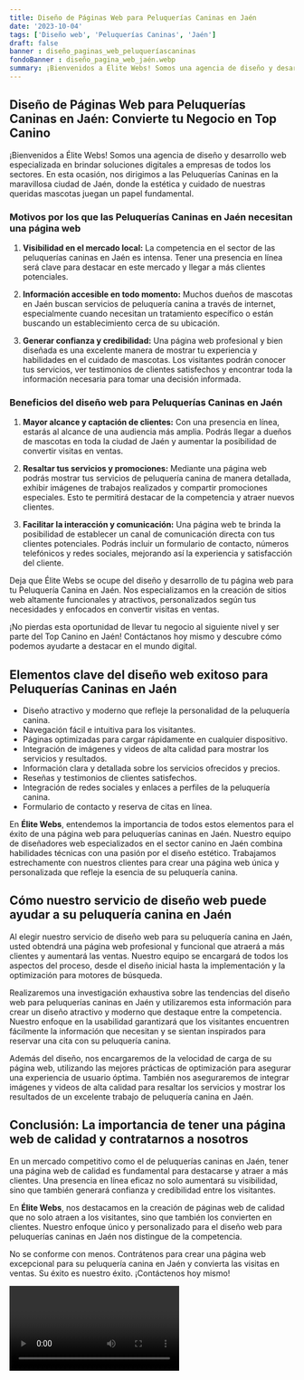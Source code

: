 ```yaml
---
title: Diseño de Páginas Web para Peluquerías Caninas en Jaén
date: '2023-10-04'
tags: ['Diseño web', 'Peluquerías Caninas', 'Jaén']
draft: false
banner : diseño_paginas_web_peluqueríascaninas
fondoBanner : diseño_pagina_web_jaén.webp
summary: ¡Bienvenidos a Élite Webs! Somos una agencia de diseño y desarrollo web especializada en brindar soluciones digitales a empresas de todos los sectores. En esta ocasión, nos dirigimos a las Peluquerías Caninas en la maravillosa ciudad de Jaén, donde la estética y cuidado de nuestras queridas mascotas juegan un papel fundamental.
---
```


## Diseño de Páginas Web para Peluquerías Caninas en Jaén: Convierte tu Negocio en Top Canino

¡Bienvenidos a Élite Webs! Somos una agencia de diseño y desarrollo web especializada en brindar soluciones digitales a empresas de todos los sectores. En esta ocasión, nos dirigimos a las Peluquerías Caninas en la maravillosa ciudad de Jaén, donde la estética y cuidado de nuestras queridas mascotas juegan un papel fundamental.

### Motivos por los que las Peluquerías Caninas en Jaén necesitan una página web

1. **Visibilidad en el mercado local:** La competencia en el sector de las peluquerías caninas en Jaén es intensa. Tener una presencia en línea será clave para destacar en este mercado y llegar a más clientes potenciales.

2. **Información accesible en todo momento:** Muchos dueños de mascotas en Jaén buscan servicios de peluquería canina a través de internet, especialmente cuando necesitan un tratamiento específico o están buscando un establecimiento cerca de su ubicación.

3. **Generar confianza y credibilidad:** Una página web profesional y bien diseñada es una excelente manera de mostrar tu experiencia y habilidades en el cuidado de mascotas. Los visitantes podrán conocer tus servicios, ver testimonios de clientes satisfechos y encontrar toda la información necesaria para tomar una decisión informada.

### Beneficios del diseño web para Peluquerías Caninas en Jaén

1. **Mayor alcance y captación de clientes:** Con una presencia en línea, estarás al alcance de una audiencia más amplia. Podrás llegar a dueños de mascotas en toda la ciudad de Jaén y aumentar la posibilidad de convertir visitas en ventas.

2. **Resaltar tus servicios y promociones:** Mediante una página web podrás mostrar tus servicios de peluquería canina de manera detallada, exhibir imágenes de trabajos realizados y compartir promociones especiales. Esto te permitirá destacar de la competencia y atraer nuevos clientes.

3. **Facilitar la interacción y comunicación:** Una página web te brinda la posibilidad de establecer un canal de comunicación directa con tus clientes potenciales. Podrás incluir un formulario de contacto, números telefónicos y redes sociales, mejorando así la experiencia y satisfacción del cliente.

Deja que Élite Webs se ocupe del diseño y desarrollo de tu página web para tu Peluquería Canina en Jaén. Nos especializamos en la creación de sitios web altamente funcionales y atractivos, personalizados según tus necesidades y enfocados en convertir visitas en ventas.

¡No pierdas esta oportunidad de llevar tu negocio al siguiente nivel y ser parte del Top Canino en Jaén! Contáctanos hoy mismo y descubre cómo podemos ayudarte a destacar en el mundo digital.

<GifSeo />

<Cta />

## Elementos clave del diseño web exitoso para Peluquerías Caninas en Jaén

- Diseño atractivo y moderno que refleje la personalidad de la peluquería canina.
- Navegación fácil e intuitiva para los visitantes.
- Páginas optimizadas para cargar rápidamente en cualquier dispositivo.
- Integración de imágenes y videos de alta calidad para mostrar los servicios y resultados.
- Información clara y detallada sobre los servicios ofrecidos y precios.
- Reseñas y testimonios de clientes satisfechos.
- Integración de redes sociales y enlaces a perfiles de la peluquería canina.
- Formulario de contacto y reserva de citas en línea.

En **Élite Webs**, entendemos la importancia de todos estos elementos para el éxito de una página web para peluquerías caninas en Jaén. Nuestro equipo de diseñadores web especializados en el sector canino en Jaén combina habilidades técnicas con una pasión por el diseño estético. Trabajamos estrechamente con nuestros clientes para crear una página web única y personalizada que refleje la esencia de su peluquería canina.

## Cómo nuestro servicio de diseño web puede ayudar a su peluquería canina en Jaén

Al elegir nuestro servicio de diseño web para su peluquería canina en Jaén, usted obtendrá una página web profesional y funcional que atraerá a más clientes y aumentará las ventas. Nuestro equipo se encargará de todos los aspectos del proceso, desde el diseño inicial hasta la implementación y la optimización para motores de búsqueda.

Realizaremos una investigación exhaustiva sobre las tendencias del diseño web para peluquerías caninas en Jaén y utilizaremos esta información para crear un diseño atractivo y moderno que destaque entre la competencia. Nuestro enfoque en la usabilidad garantizará que los visitantes encuentren fácilmente la información que necesitan y se sientan inspirados para reservar una cita con su peluquería canina.

Además del diseño, nos encargaremos de la velocidad de carga de su página web, utilizando las mejores prácticas de optimización para asegurar una experiencia de usuario óptima. También nos aseguraremos de integrar imágenes y videos de alta calidad para resaltar los servicios y mostrar los resultados de un excelente trabajo de peluquería canina en Jaén.

## Conclusión: La importancia de tener una página web de calidad y contratarnos a nosotros

En un mercado competitivo como el de peluquerías caninas en Jaén, tener una página web de calidad es fundamental para destacarse y atraer a más clientes. Una presencia en línea eficaz no solo aumentará su visibilidad, sino que también generará confianza y credibilidad entre los visitantes.

En **Élite Webs**, nos destacamos en la creación de páginas web de calidad que no solo atraen a los visitantes, sino que también los convierten en clientes. Nuestro enfoque único y personalizado para el diseño web para peluquerías caninas en Jaén nos distingue de la competencia.

No se conforme con menos. Contrátenos para crear una página web excepcional para su peluquería canina en Jaén y convierta las visitas en ventas. Su éxito es nuestro éxito. ¡Contáctenos hoy mismo!

<Video />

<CtaBot job='Peluquerías Caninas' city='Jaén'/>

<Gmaps query='Jaén+españa+maps' />